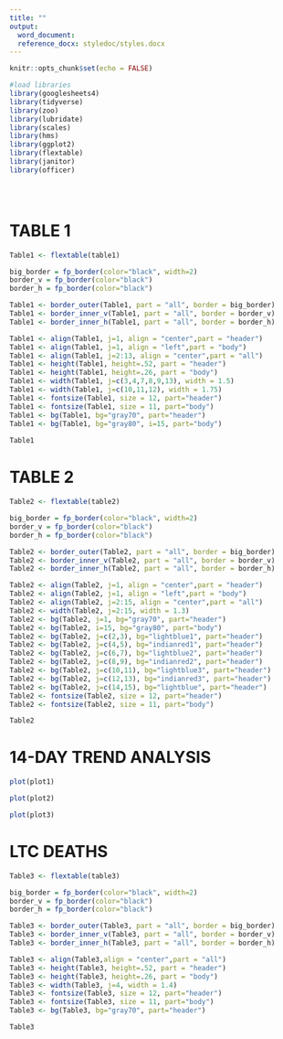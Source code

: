 ---
title: ""
output:
  word_document:
  reference_docx: styledoc/styles.docx
---

```{r setup, include=FALSE}
knitr::opts_chunk$set(echo = FALSE)

#load libraries
library(googlesheets4)
library(tidyverse)
library(zoo)
library(lubridate)
library(scales)
library(hms)
library(ggplot2)
library(flextable)
library(janitor)
library(officer)
```


```{r Get Data, code=xfun::read_utf8('PCO_get_data.R'), results='asis', message=FALSE, warning=FALSE}
```

```{r Generate Lab Numbers, code=xfun::read_utf8('PCO_SALT.R'), results='asis', message=FALSE, warning=FALSE}
```

```{r Generate Figures, code=xfun::read_utf8('PCO_tables_plots.R'), results='asis', message=FALSE, warning=FALSE}
```

# TABLE 1

```{r Table1, message=FALSE, warning=FALSE, ft.align='left'}
Table1 <- flextable(table1)

big_border = fp_border(color="black", width=2)
border_v = fp_border(color="black")
border_h = fp_border(color="black")

Table1 <- border_outer(Table1, part = "all", border = big_border)
Table1 <- border_inner_v(Table1, part = "all", border = border_v)
Table1 <- border_inner_h(Table1, part = "all", border = border_h)

Table1 <- align(Table1, j=1, align = "center",part = "header")
Table1 <- align(Table1, j=1, align = "left",part = "body")
Table1 <- align(Table1, j=2:13, align = "center",part = "all")
Table1 <- height(Table1, height=.52, part = "header")
Table1 <- height(Table1, height=.26, part = "body")
Table1 <- width(Table1, j=c(3,4,7,8,9,13), width = 1.5)
Table1 <- width(Table1, j=c(10,11,12), width = 1.75)
Table1 <- fontsize(Table1, size = 12, part="header")
Table1 <- fontsize(Table1, size = 11, part="body")
Table1 <- bg(Table1, bg="gray70", part="header")
Table1 <- bg(Table1, bg="gray80", i=15, part="body")
  
Table1
```

# TABLE 2

```{r Table2, message=FALSE, warning=FALSE, ft.align='left'}
Table2 <- flextable(table2)

big_border = fp_border(color="black", width=2)
border_v = fp_border(color="black")
border_h = fp_border(color="black")

Table2 <- border_outer(Table2, part = "all", border = big_border)
Table2 <- border_inner_v(Table2, part = "all", border = border_v)
Table2 <- border_inner_h(Table2, part = "all", border = border_h)

Table2 <- align(Table2, j=1, align = "center",part = "header")
Table2 <- align(Table2, j=1, align = "left",part = "body")
Table2 <- align(Table2, j=2:15, align = "center",part = "all")
Table2 <- width(Table2, j=2:15, width = 1.3)
Table2 <- bg(Table2, j=1, bg="gray70", part="header")
Table2 <- bg(Table2, i=15, bg="gray80", part="body")
Table2 <- bg(Table2, j=c(2,3), bg="lightblue1", part="header")
Table2 <- bg(Table2, j=c(4,5), bg="indianred1", part="header")
Table2 <- bg(Table2, j=c(6,7), bg="lightblue2", part="header")
Table2 <- bg(Table2, j=c(8,9), bg="indianred2", part="header")
Table2 <- bg(Table2, j=c(10,11), bg="lightblue3", part="header")
Table2 <- bg(Table2, j=c(12,13), bg="indianred3", part="header")
Table2 <- bg(Table2, j=c(14,15), bg="lightblue", part="header")
Table2 <- fontsize(Table2, size = 12, part="header")
Table2 <- fontsize(Table2, size = 11, part="body")

Table2
```

# 14-DAY TREND ANALYSIS

```{r Plot 1, results='asis', message=FALSE, warning=FALSE, fig.height=4, fig.width=6}
plot(plot1)
```

```{r Plot 2, results='asis', message=FALSE, warning=FALSE, fig.height=4, fig.width=6}
plot(plot2)
```

```{r Plot 3, results='asis', message=FALSE, warning=FALSE, fig.height=4, fig.width=6}
plot(plot3)
```

# LTC DEATHS

```{r Table3, message=FALSE, warning=FALSE, ft.align='left'}
Table3 <- flextable(table3)

big_border = fp_border(color="black", width=2)
border_v = fp_border(color="black")
border_h = fp_border(color="black")

Table3 <- border_outer(Table3, part = "all", border = big_border)
Table3 <- border_inner_v(Table3, part = "all", border = border_v)
Table3 <- border_inner_h(Table3, part = "all", border = border_h)

Table3 <- align(Table3,align = "center",part = "all")
Table3 <- height(Table3, height=.52, part = "header")
Table3 <- height(Table3, height=.26, part = "body")
Table3 <- width(Table3, j=4, width = 1.4)
Table3 <- fontsize(Table3, size = 12, part="header")
Table3 <- fontsize(Table3, size = 11, part="body")
Table3 <- bg(Table3, bg="gray70", part="header")

Table3
```
